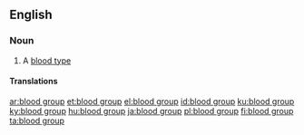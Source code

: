 ==English==

===Noun===
{{en-noun|head=[[blood]] [[group]]}}

# A [[blood type]]

====Translations====
{{trans-see|blood type}}

[[ar:blood group]]
[[et:blood group]]
[[el:blood group]]
[[id:blood group]]
[[ku:blood group]]
[[ky:blood group]]
[[hu:blood group]]
[[ja:blood group]]
[[pl:blood group]]
[[fi:blood group]]
[[ta:blood group]]